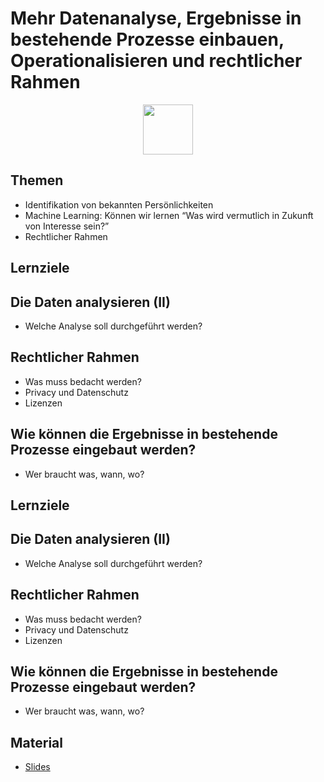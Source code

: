 # Mehr Datenanalyse, Ergebnisse in bestehende Prozesse einbauen, Operationalisieren und rechtlicher Rahmen
<p align="center">
<img src="icons/data-analytics.png" width="80" height="80" class="center">
</p> 
## Themen
* Identifikation von bekannten Persönlichkeiten
* Machine Learning: Können wir lernen “Was wird vermutlich in Zukunft von Interesse sein?”
* Rechtlicher Rahmen 
 
## Lernziele 
::: {.callout-tip collapse="true"}
## Die Daten analysieren (II)
- Welche Analyse soll durchgeführt werden?
:::

::: {.callout-tip collapse="true"}
## Rechtlicher Rahmen
- Was muss bedacht werden?
- Privacy und Datenschutz
- Lizenzen
:::

::: {.callout-tip collapse="true"}
## Wie können die Ergebnisse in bestehende Prozesse eingebaut werden?
- Wer braucht was, wann, wo?
:::


## Lernziele 
::: {.callout-tip collapse="true"}
## Die Daten analysieren (II)
- Welche Analyse soll durchgeführt werden?
:::

::: {.callout-tip collapse="true"}
## Rechtlicher Rahmen
- Was muss bedacht werden?
- Privacy und Datenschutz
- Lizenzen
:::

::: {.callout-tip collapse="true"}
## Wie können die Ergebnisse in bestehende Prozesse eingebaut werden?
- Wer braucht was, wann, wo?
:::



## Material
* [Slides](google.com)